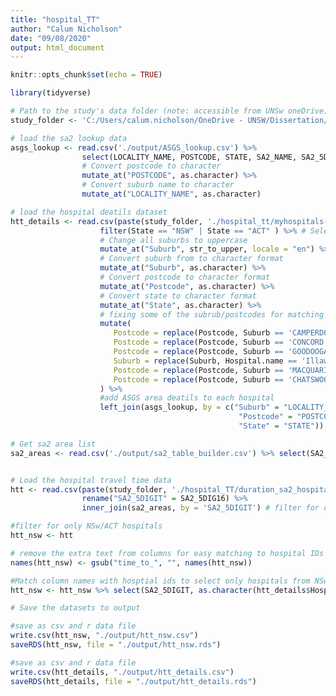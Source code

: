 ```yaml
---
title: "hospital_TT"
author: "Calum Nicholson"
date: "09/08/2020"
output: html_document
---
```


```r
knitr::opts_chunk$set(echo = TRUE)

library(tidyverse)
```



``` r
# Path to the study's data folder (note: accessible from UNSw oneDrive)
study_folder <- 'C:/Users/calum.nicholson/OneDrive - UNSW/Dissertation/data'


```

``` r
# load the sa2 lookup data
asgs_lookup <- read.csv('./output/ASGS_lookup.csv') %>%
                select(LOCALITY_NAME, POSTCODE, STATE, SA2_NAME, SA2_5DIGIT, GCC_NAME) %>%
                # Convert postcode to character
                mutate_at("POSTCODE", as.character) %>%    
                # Convert suburb name to character
                mutate_at("LOCALITY_NAME", as.character)  
```

``` r
# load the hospital deatils dataset
htt_details <- read.csv(paste(study_folder, './hospital_tt/myhospitals-contact-details.csv', sep = "")) %>%
                    filter(State == "NSW" | State == "ACT" ) %>% # Select only NSw and ACT
                    # Change all suburbs to uppercase
                    mutate_at("Suburb", str_to_upper, locale = "en") %>% 
                    # Convert suburb from to character format
                    mutate_at("Suburb", as.character) %>%     
                    # Convert postcode to character format
                    mutate_at("Postcode", as.character) %>%
                    # Convert state to character format
                    mutate_at("State", as.character) %>%
                    # fixing some of the subrub/postcodes for matching
                    mutate(
                       Postcode = replace(Postcode, Suburb == 'CAMPERDOWN', 2006),
                       Postcode = replace(Postcode, Suburb == 'CONCORD', 2137),
                       Postcode = replace(Postcode, Suburb == 'GOODOOGA', 2838),
                       Suburb = replace(Suburb, Hospital.name == 'Illawarra Mental Health Services', 'WOLLONGONG'),
                       Postcode = replace(Postcode, Suburb == 'MACQUARIE UNIVERSITY', 2113),
                       Postcode = replace(Postcode, Suburb == 'CHATSWOOD', 2067),
                    ) %>%
                    #add ASGS area deatils to each hospital
                    left_join(asgs_lookup, by = c("Suburb" = "LOCALITY_NAME", 
                                                   "Postcode" = "POSTCODE",
                                                   "State" = "STATE"))

```

``` r
# Get sa2 area list
sa2_areas <- read.csv('./output/sa2_table_builder.csv') %>% select(SA2_5DIGIT)



```

``` r
# Load the hospital travel time data
htt <- read.csv(paste(study_folder, './hospital_TT/duration_sa2_hospitals.csv', sep = "")) %>%
                rename("SA2_5DIGIT" = SA2_5DIG16) %>%
                inner_join(sa2_areas, by = 'SA2_5DIGIT') # filter for only NSW/ACT areas
```

``` r
#filter for only NSw/ACT hospitals
htt_nsw <- htt

# remove the extra text from columns for easy matching to hospital IDs
names(htt_nsw) <- gsub("time_to_", "", names(htt_nsw))

#Match column names with hosptial ids to select only hospitals from NSw/ACT
htt_nsw <- htt_nsw %>% select(SA2_5DIGIT, as.character(htt_details$Hospital_ID))
```

``` r
# Save the datasets to output

#save as csv and r data file
write.csv(htt_nsw, "./output/htt_nsw.csv")
saveRDS(htt_nsw, file = "./output/htt_nsw.rds")

#save as csv and r data file
write.csv(htt_details, "./output/htt_details.csv")
saveRDS(htt_details, file = "./output/htt_details.rds")


```






